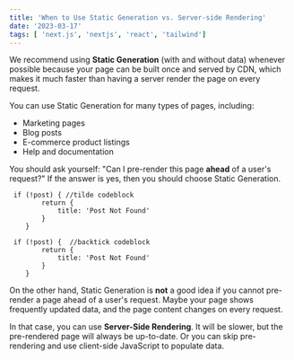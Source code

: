 ```yaml
---
title: 'When to Use Static Generation vs. Server-side Rendering'
date: '2023-03-17'
tags: [ 'next.js', 'nextjs', 'react', 'tailwind']
---
```


We recommend using **Static Generation** (with and without data) whenever possible because your page can be built once and served by CDN, which makes it much faster than having a server render the page on every request.

You can use Static Generation for many types of pages, including:

- Marketing pages
- Blog posts
- E-commerce product listings
- Help and documentation

You should ask yourself: "Can I pre-render this page **ahead** of a user's request?" If the answer is yes, then you should choose Static Generation.

~~~
 if (!post) { //tilde codeblock
        return {
            title: 'Post Not Found'
        }
    }
~~~

```
 if (!post) {  //backtick codeblock
        return {
            title: 'Post Not Found'
        }
    }
```

On the other hand, Static Generation is **not** a good idea if you cannot pre-render a page ahead of a user's request. Maybe your page shows frequently updated data, and the page content changes on every request.

In that case, you can use **Server-Side Rendering**. It will be slower, but the pre-rendered page will always be up-to-date. Or you can skip pre-rendering and use client-side JavaScript to populate data.